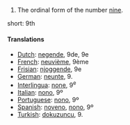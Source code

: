 # The ordinal form of the number [[nine]].

short: 9th

====Translations====

*[[Dutch]]: [[negende]], 9de, 9e
*[[French]]: [[neuvième]], 9ème
*[[Frisian]]: [[njoggende]], 9e
*[[German]]: [[neunte]], 9.
*[[Interlingua]]: [[none]], 9<sup>e</sup>
*[[Italian]]: [[nono]], 9º
*[[Portuguese]]: [[nono]], 9º
*[[Spanish]]: [[noveno]], [[nono]], 9º
*[[Turkish]]: [[dokuzuncu]], 9.